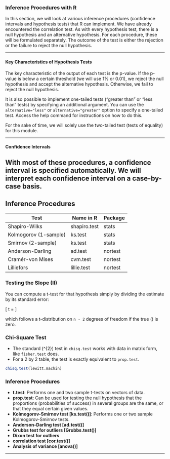 ### Inference Procedures with R

In this section, we will look at various inference procedures (confidence intervals and hypothesis tests) that R can implement. We have already encountered the correlation test. As with every hypothesis test, there is a null hypothesis and an alternative hypothesis. For each procedure, these will be formulated separately. The outcome of the test is either the rejection or the failure to reject the null hypothesis.

---

#### Key Characteristics of Hypothesis Tests

The key characteristic of the output of each test is the p-value. If the p-value is below a certain threshold (we will use 1% or 0.01), we reject the null hypothesis and accept the alternative hypothesis. Otherwise, we fail to reject the null hypothesis.

It is also possible to implement one-tailed tests (“greater than” or “less than” tests) by specifying an additional argument. You can use the `alternative="less"` or `alternative="greater"` option to specify a one-tailed test. Access the help command for instructions on how to do this.

For the sake of time, we will solely use the two-tailed test (tests of equality) for this module.

---

#### Confidence Intervals

With most of these procedures, a confidence interval is specified automatically. We will interpret each confidence interval on a case-by-case basis.
---




## Inference Procedures

| Test                | Name in R      | Package |
|---------------------|----------------|---------|
| Shapiro-Wilks       | shapiro.test   | stats   |
| Kolmogorov (1-sample) | ks.test       | stats   |
| Smirnov (2-sample)  | ks.test        | stats   |
| Anderson-Darling    | ad.test        | nortest |
| Cramér-von Mises    | cvm.test       | nortest |
| Lilliefors          | lillie.test    | nortest |

### Testing the Slope (II)

You can compute a t-test for that hypothesis simply by dividing the estimate by its standard error:

\[ t = \frac{\hat{\beta}}{S.E.(\hat{\beta})} \]

which follows a t-distribution on `n - 2` degrees of freedom if the true \(\beta\) is zero.

### Chi-Square Test

- The standard \(\chi^{2}\) test in `chisq.test` works with data in matrix form, like `fisher.test` does.
- For a 2 by 2 table, the test is exactly equivalent to `prop.test`.

```R
chisq.test(lewitt.machin)
```


### Inference Procedures

- **t.test**: Performs one and two sample t-tests on vectors of data.
- **prop.test**: Can be used for testing the null hypothesis that the proportions (probabilities of success) in several groups are the same, or that they equal certain given values.
- **Kolmogorov-Smirnov test [ks.test()]**: Performs one or two sample Kolmogorov-Smirnov tests.
- **Anderson-Darling test [ad.test()]**
- **Grubbs test for outliers [Grubbs.test()]**
- **Dixon test for outliers**
- **correlation test [cor.test()]**
- **Analysis of variance [anova()]**

---
